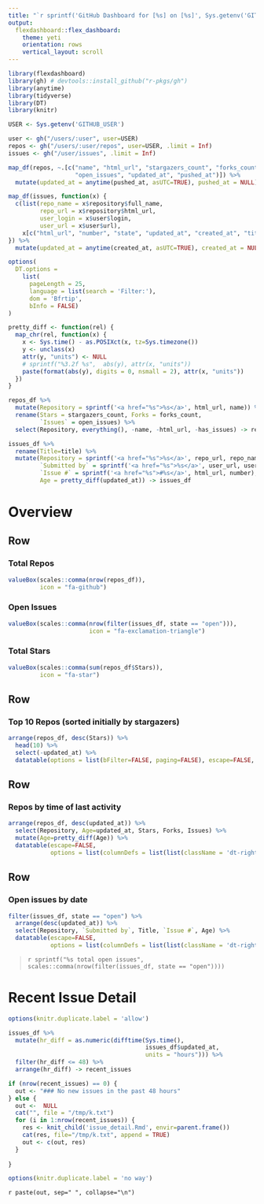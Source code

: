```yaml
---
title: "`r sprintf('GitHub Dashboard for [%s] on [%s]', Sys.getenv('GITHUB_USER'), Sys.Date())`"
output:
  flexdashboard::flex_dashboard:
    theme: yeti
    orientation: rows
    vertical_layout: scroll
---
```

```r
library(flexdashboard)
library(gh) # devtools::install_github("r-pkgs/gh")
library(anytime)
library(tidyverse)
library(DT)
library(knitr)
```

```r
USER <- Sys.getenv('GITHUB_USER')

user <- gh("/users/:user", user=USER)
repos <- gh("/users/:user/repos", user=USER, .limit = Inf)
issues <- gh("/user/issues", .limit = Inf)
```

```r
map_df(repos, ~.[c("name", "html_url", "stargazers_count", "forks_count", "has_issues",
                   "open_issues", "updated_at", "pushed_at")]) %>%
  mutate(updated_at = anytime(pushed_at, asUTC=TRUE), pushed_at = NULL) -> repos_df

map_df(issues, function(x) {
  c(list(repo_name = x$repository$full_name,
         repo_url = x$repository$html_url,
         user_login = x$user$login,
         user_url = x$user$url),
    x[c("html_url", "number", "state", "updated_at", "created_at", "title", "body")])
}) %>%
  mutate(updated_at = anytime(created_at, asUTC=TRUE), created_at = NULL) -> issues_df
```

```r
options(
  DT.options =
    list(
      pageLength = 25,
      language = list(search = 'Filter:'),
      dom = 'Bfrtip',
      bInfo = FALSE)
)

pretty_diff <- function(rel) {
  map_chr(rel, function(x) {
    x <- Sys.time() - as.POSIXct(x, tz=Sys.timezone())
    y <- unclass(x)
    attr(y, "units") <- NULL
    # sprintf("%3.2f %s",  abs(y), attr(x, "units"))
    paste(format(abs(y), digits = 0, nsmall = 2), attr(x, "units"))
  })
}

repos_df %>%
  mutate(Repository = sprintf('<a href="%s">%s</a>', html_url, name)) %>%
  rename(Stars = stargazers_count, Forks = forks_count,
         `Issues` = open_issues) %>%
  select(Repository, everything(), -name, -html_url, -has_issues) -> repos_df

issues_df %>%
  rename(Title=title) %>% 
  mutate(Repository = sprintf('<a href="%s">%s</a>', repo_url, repo_name),
         `Submitted by` = sprintf('<a href="%s">%s</a>', user_url, user_login),
         `Issue #` = sprintf('<a href="%s">#%s</a>', html_url, number),
         Age = pretty_diff(updated_at)) -> issues_df
```

Overview
===================================== 

Row
-----------------------------------------------------------------------

### Total Repos

```r
valueBox(scales::comma(nrow(repos_df)),
         icon = "fa-github")
```

### Open Issues

```r
valueBox(scales::comma(nrow(filter(issues_df, state == "open"))),
                       icon = "fa-exclamation-triangle")
```

### Total Stars

```r
valueBox(scales::comma(sum(repos_df$Stars)),
         icon = "fa-star")
```


Row
-----------------------------------------------------------------------

### Top 10 Repos (sorted initially by stargazers)

```r
arrange(repos_df, desc(Stars)) %>%
  head(10) %>%
  select(-updated_at) %>%
  datatable(options = list(bFilter=FALSE, paging=FALSE), escape=FALSE, filter="none")
```

Row
-----------------------------------------------------------------------

### Repos by time of last activity

```r
arrange(repos_df, desc(updated_at)) %>%
  select(Repository, Age=updated_at, Stars, Forks, Issues) %>%
  mutate(Age=pretty_diff(Age)) %>%
  datatable(escape=FALSE,
            options = list(columnDefs = list(list(className = 'dt-right', targets = 2:5))))
```

Row
-----------------------------------------------------------------------

### Open issues by date

```r
filter(issues_df, state == "open") %>%
  arrange(desc(updated_at)) %>%
  select(Repository, `Submitted by`, Title, `Issue #`, Age) %>%
  datatable(escape=FALSE,
            options = list(columnDefs = list(list(className = 'dt-right', targets = c(4:5)))))
```

>  `r sprintf("%s total open issues", scales::comma(nrow(filter(issues_df, state == "open"))))`

Recent Issue Detail
===================================== 

```r
options(knitr.duplicate.label = 'allow')

issues_df %>% 
  mutate(hr_diff = as.numeric(difftime(Sys.time(), 
                                       issues_df$updated_at, 
                                       units = "hours"))) %>% 
  filter(hr_diff <= 48) %>% 
  arrange(hr_diff) -> recent_issues

if (nrow(recent_issues) == 0) {
  out <- "### No new issues in the past 48 hours"
} else {
  out <-  NULL
  cat("", file = "/tmp/k.txt")
  for (i in 1:nrow(recent_issues)) {
    res <- knit_child('issue_detail.Rmd', envir=parent.frame())
    cat(res, file="/tmp/k.txt", append = TRUE)
    out <- c(out, res)
  }
  
}

options(knitr.duplicate.label = 'no way')
```

`r paste(out, sep=" ", collapse="\n")`


